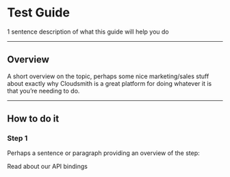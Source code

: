
# Test Guide

1 sentence description of what this guide will help you do

---

## Overview

A short overview on the topic, perhaps some nice marketing/sales stuff about exactly why Cloudsmith is a great platform for doing whatever it is that you’re needing to do.

---

## How to do it

### Step 1

Perhaps a sentence or paragraph providing an overview of the step:

<GuideLink href="/api/api-bindings">Read about our API bindings</GuideLink>
